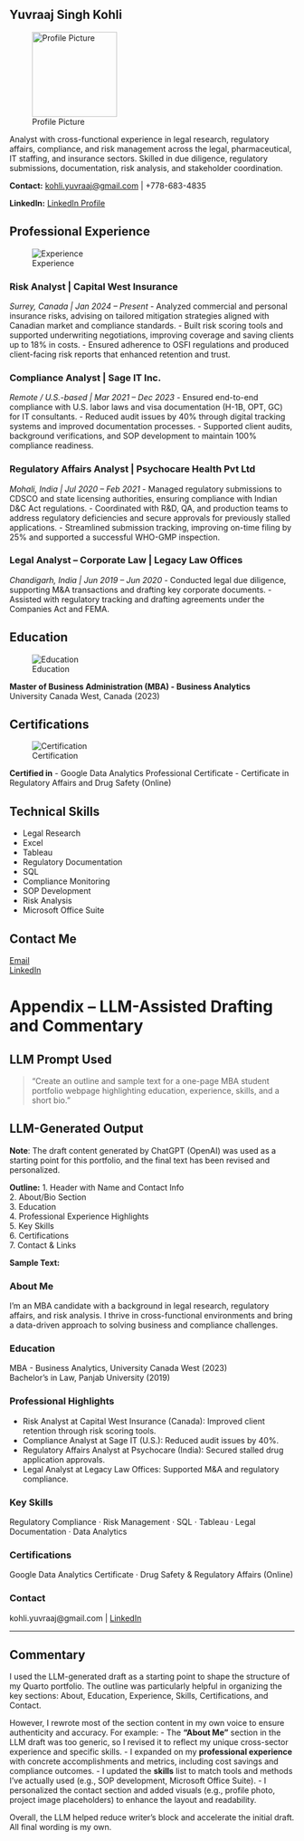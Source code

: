 
## Yuvraaj Singh Kohli
![Profile Picture](./images/profile.jpg){ width=150px }

Analyst with cross-functional experience in legal research, regulatory affairs, compliance, and risk management across the legal, pharmaceutical, IT staffing, and insurance sectors. Skilled in due diligence, regulatory submissions, documentation, risk analysis, and stakeholder coordination.

**Contact:** [kohli.yuvraaj@gmail.com](mailto:kohli.yuvraaj@gmail.com) | +778-683-4835

**LinkedIn:** [LinkedIn Profile](https://www.linkedin.com/in/yuvraaj-singh-kohli)

## Professional Experience
![Experience](./images/experience.jpg)

### Risk Analyst | Capital West Insurance
*Surrey, Canada | Jan 2024 – Present*
- Analyzed commercial and personal insurance risks, advising on tailored mitigation strategies aligned with Canadian market and compliance standards.
- Built risk scoring tools and supported underwriting negotiations, improving coverage and saving clients up to 18% in costs.
- Ensured adherence to OSFI regulations and produced client-facing risk reports that enhanced retention and trust.

### Compliance Analyst | Sage IT Inc.
*Remote / U.S.-based | Mar 2021 – Dec 2023*
- Ensured end-to-end compliance with U.S. labor laws and visa documentation (H-1B, OPT, GC) for IT consultants.
- Reduced audit issues by 40% through digital tracking systems and improved documentation processes.
- Supported client audits, background verifications, and SOP development to maintain 100% compliance readiness.

### Regulatory Affairs Analyst | Psychocare Health Pvt Ltd
*Mohali, India | Jul 2020 – Feb 2021*
- Managed regulatory submissions to CDSCO and state licensing authorities, ensuring compliance with Indian D&C Act regulations.
- Coordinated with R&D, QA, and production teams to address regulatory deficiencies and secure approvals for previously stalled applications.
- Streamlined submission tracking, improving on-time filing by 25% and supported a successful WHO-GMP inspection.

### Legal Analyst – Corporate Law | Legacy Law Offices
*Chandigarh, India | Jun 2019 – Jun 2020*
- Conducted legal due diligence, supporting M&A transactions and drafting key corporate documents.
- Assisted with regulatory tracking and drafting agreements under the Companies Act and FEMA.

## Education

![Education](./images/education.jpg)

**Master of Business Administration (MBA) - Business Analytics**  
University Canada West, Canada (2023)

## Certifications
![Certification](./images/certification.jpg)

**Certified in**
- Google Data Analytics Professional Certificate
- Certificate in Regulatory Affairs and Drug Safety (Online)

## Technical Skills

- Legal Research
- Excel
- Tableau
- Regulatory Documentation
- SQL
- Compliance Monitoring
- SOP Development
- Risk Analysis
- Microsoft Office Suite

## Contact Me

[Email](mailto:kohli.yuvraaj@gmail.com)  
[LinkedIn](https://www.linkedin.com/in/yuvraaj-singh-kohli)

# Appendix – LLM-Assisted Drafting and Commentary

## LLM Prompt Used

> "Create an outline and sample text for a one-page MBA student portfolio webpage highlighting education, experience, skills, and a short bio."

## LLM-Generated Output
**Note**: The draft content generated by ChatGPT (OpenAI) was used as a starting point for this portfolio, and the final text has been revised and personalized.

**Outline:**
1. Header with Name and Contact Info  
2. About/Bio Section  
3. Education  
4. Professional Experience Highlights  
5. Key Skills  
6. Certifications  
7. Contact & Links  

**Sample Text:**

### About Me  
I'm an MBA candidate with a background in legal research, regulatory affairs, and risk analysis. I thrive in cross-functional environments and bring a data-driven approach to solving business and compliance challenges.

### Education  
MBA - Business Analytics, University Canada West (2023)  
Bachelor's in Law, Panjab University (2019)

### Professional Highlights  
- Risk Analyst at Capital West Insurance (Canada): Improved client retention through risk scoring tools.  
- Compliance Analyst at Sage IT (U.S.): Reduced audit issues by 40%.  
- Regulatory Affairs Analyst at Psychocare (India): Secured stalled drug application approvals.  
- Legal Analyst at Legacy Law Offices: Supported M&A and regulatory compliance.

### Key Skills  
Regulatory Compliance · Risk Management · SQL · Tableau · Legal Documentation · Data Analytics

### Certifications  
Google Data Analytics Certificate · Drug Safety & Regulatory Affairs (Online)

### Contact  
kohli.yuvraaj@gmail.com | [LinkedIn](https://www.linkedin.com/in/yuvraaj-singh-kohli-70a346227/)

---

## Commentary

I used the LLM-generated draft as a starting point to shape the structure of my Quarto portfolio. The outline was particularly helpful in organizing the key sections: About, Education, Experience, Skills, Certifications, and Contact.

However, I rewrote most of the section content in my own voice to ensure authenticity and accuracy. For example:
- The **"About Me"** section in the LLM draft was too generic, so I revised it to reflect my unique cross-sector experience and specific skills.
- I expanded on my **professional experience** with concrete accomplishments and metrics, including cost savings and compliance outcomes.
- I updated the **skills** list to match tools and methods I’ve actually used (e.g., SOP development, Microsoft Office Suite).
- I personalized the contact section and added visuals (e.g., profile photo, project image placeholders) to enhance the layout and readability.

Overall, the LLM helped reduce writer’s block and accelerate the initial draft. All final wording is my own.


